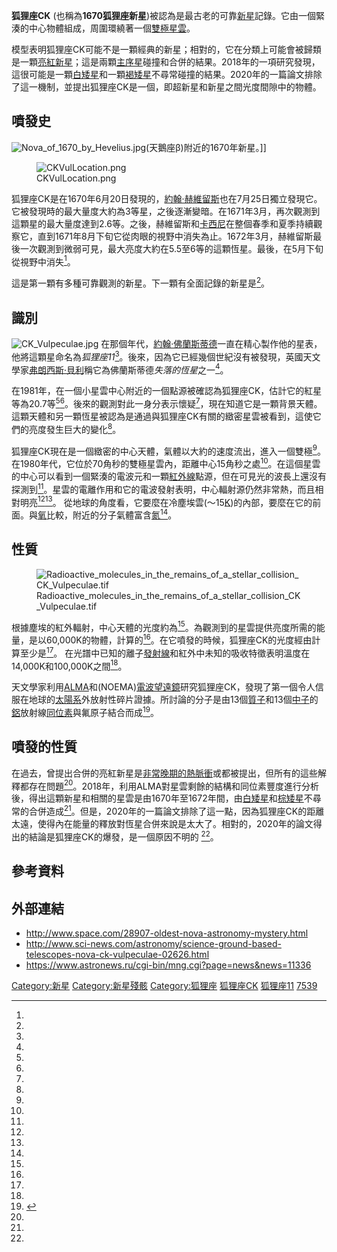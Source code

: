{{short description|Nova seen in 1678}}
{{Starbox begin 
| name =狐狸座 CK 
}}
{{Starbox image
| image = [[File:Through_the_Hourglass_CK_Vulpeculae.tif|300px]]
| caption =[[阿塔卡瑪大型毫米及次毫米波陣列|ALMA]]拍攝的狐狸座CK <ref>{{cite web |title=Through the Hourglass |url=https://www.eso.org/public/images/potw1841a/ |website=www.eso.org |accessdate=8 October 2018 |archive-date=2021-02-12 |archive-url=https://web.archive.org/web/20210212200908/https://www.eso.org/public/images/potw1841a/ |dead-url=no }}</ref>
| credit = ALMA(ESO/NAOJ/NRAO)/S. P. S. Eyres
}}
{{Starbox observe 
| epoch    = J2000.0
| constell = [[狐狸座|狐狸座]]
| ra       = {{RA|19|47|38.0}}<ref name=downes/>
| dec      = {{DEC|+27|18|48}}<ref name=downes/>
| appmag_v = max 2.6<ref name=downes/>
}}
{{Starbox character 
| class    = 
| b-v      = 0.7<ref name="Evans2016"/>
| u-b      = 
| variable= 不詳<ref name="Evans2016"/>
}}
{{Starbox astrometry
| radial_v = 
| prop_mo_ra  = 
| prop_mo_dec = 
| parallax= 
| p_error= 
| absmag_v = 
| dist_ly = {{convert|700|±|150|pc|ly|disp=number}}<ref name="Hajduk2013"/>
| dist_pc = {{val|700|150}}<ref name="Hajduk2013"/>
}}
{{Starbox detail
| luminosity = 0.9<ref name="Evans2016"/>
| temperature = 14,000 – 100,000<ref name="Evans2016"/>
}}
{{Starbox catalog
| names = 狐狸座[[變星命名法|CK]]、CK [[狐狸座|Vul]]、, 1670年狐狸座[[新星|新星]]、 [[亮星星表|HR]] 7539、狐狸座[[佛蘭斯蒂德命名法|11]]<ref name="Morton2003">{{cite book |last=Morton |first=Wagman |date=2003 |title=Lost Stars |location=Blacksburg, Virginia |publisher=McDonald and Woodward |page=494 |isbn=978-0-939923-78-6}}</ref>
}}
{{Starbox reference
| Simbad = CK+Vul
}}
{{Starbox end}}

'''狐狸座CK''' (也稱為'''1670狐狸座新星''')被認為是最古老的可靠[[新星|新星]]記錄。它由一個緊湊的中心物體組成，周圍環繞著一個[[雙極星雲|雙極星雲]]。

模型表明狐狸座CK可能不是一顆經典的新星；相對的，它在分類上可能會被歸類是一顆[[亮紅新星|亮紅新星]]；這是兩顆[[主序星|主序星]]碰撞和合併的結果。2018年的一項研究發現，這很可能是一顆[[白矮星|白矮星]]和一顆[[褐矮星|褐矮星]]不尋常碰撞的結果。2020年的一篇論文排除了這一機制，並提出狐狸座CK是一個{{link-en|中間亮度光學瞬變|Iintermediate luminosity optical transient}}，即超新星和新星之間光度間隙中的物體。

== 噴發史 ==
[[File:Nova_of_1670_by_Hevelius.jpg|thumb]](天鵝座β)附近的1670年新星。]]
 
[[File:CKVulLocation.png|thumb]]

狐狸座CK是{{link-en|安特爾梅·沃伊特|Voituret Anthelme}}在1670年6月20日發現的，[[約翰·赫維留|約翰·赫維留斯]]也在7月25日獨立發現它。它被發現時的最大量度大約為3等星，之後逐漸變暗。在1671年3月，再次觀測到這顆星的最大量度達到2.6等。之後，赫維留斯和[[喬瓦尼·多梅尼科·卡西尼|卡西尼]]在整個春季和夏季持續觀察它，直到1671年8月下旬它從肉眼的視野中消失為止。1672年3月，赫維留斯最後一次觀測到微弱可見，最大亮度大約在5.5至6等的這顆恆星。最後，在5月下旬從視野中消失<ref name="Shara1985"/>。

這是第一顆有多種可靠觀測的新星。下一顆有全面記錄的新星是{{link-en|蛇夫座V841|V841 Ophiuchi}}<ref name="Shara1985"/>。

== 識別 ==
[[File:CK_Vulpeculae.jpg|thumb]]
在那個年代，[[約翰·佛蘭斯蒂德|約翰·佛蘭斯蒂德]]一直在精心製作他的星表，他將這顆星命名為''狐狸座11''<ref name="Morton2003" />。後來，因為它已經幾個世紀沒有被發現，英國天文學家[[弗朗西斯·貝利|弗朗西斯·貝利]]稱它為佛蘭斯蒂德''失落的恆星''之一<ref name="Baily1845"/>。

在1981年，在一個小星雲中心附近的一個點源被確認為狐狸座CK，估計它的紅星等為20.7等<ref name="Shara1982"/><ref name=Shara1985/>。後來的觀測對此一身分表示懷疑<ref name="Naylor1992"/>，現在知道它是一顆背景天體。這顆天體和另一顆恆星被認為是通過與狐狸座CK有關的緻密星雲被看到，這使它們的亮度發生巨大的變化<ref name="Hajduk2013"/>。

狐狸座CK現在是一個緻密的中心天體，氣體以大約{{val|210|ul=km/s}}的速度流出，進入一個雙極<ref name="Hajduk2013"/>。在1980年代，它位於70角秒的雙極星雲內，距離中心15角秒之處<ref name=hajduk2007/>。在這個星雲的中心可以看到一個緊湊的電波元和一顆[[紅外線|紅外線]]點源，但在可見光的波長上還沒有探測到<ref name="Evans2016"/>。星雲的電離作用和它的電波發射表明，中心輻射源仍然非常熱，而且相對明亮<ref name=Kaminski/><ref name="Hajduk2013"/>。  從地球的角度看，它要麼在冷塵埃雲(〜15[[熱力學溫標|K]])的內部，要麼在它的前面。與[[氧|氧]]比較，附近的分子氣體富含[[氮|氮]]<ref name=Kaminski/>。

== 性質 ==
[[File:Radioactive_molecules_in_the_remains_of_a_stellar_collision_CK_Vulpeculae.tif|thumb]]

根據塵埃的紅外輻射，中心天體的光度約為{{solar luminosity|0.9}}<ref name="Evans2016"/>。為觀測到的星雲提供亮度所需的能量，是以60,000K的物體，{{solar luminosity|3}}計算的<ref name="Hajduk2013"/>。在它噴發的時候，狐狸座CK的光度經由計算至少是{{solar luminosity|7,000,000}}<ref name="bane"/>。  在光譜中已知的離子[[譜線|發射線]]和紅外中未知的吸收特徵表明溫度在14,000K和100,000K之間<ref name="Evans2016"/>。

天文學家利用[[阿塔卡瑪大型毫米及次毫米波陣列|ALMA]]和{{link-en|北方擴展毫米波陣列| Northern Extended Millimeter Array}}(NOEMA)[[電波望遠鏡|電波望遠鏡]]研究狐狸座CK，發現了第一個令人信服在地球的[[太陽系|太陽系]]外放射性碎片證據。所討論的分子是由13個[[質子|質子]]和13個[[中子|中子]]的[[鋁|鋁]]放射線[[同位素|同位素]]與氟原子結合而成<ref>{{cite journal|doi=10.1051/0004-6361/201731287|bibcode=2017A&A...607A..78K|arxiv=1708.02261|title=Organic molecules, ions, and rare isotopologues in the remnant of the stellar-merger candidate, CK Vulpeculae (Nova 1670)|journal=Astronomy & Astrophysics|volume=607|pages=A78|year=2017|last1=Kamiński|first1=T|last2=Menten|first2=K. M|last3=Tylenda|first3=R|last4=Karakas|first4=A|last5=Belloche|first5=A|last6=Patel|first6=N. A|s2cid=62829732}}</ref>。

== 噴發的性質 ==
在過去，曾提出合併的亮紅新星是[[漸近巨星支|非常晚期的熱脈衝]]或{{link-en|擴散誘導新星|Diffusion-induced nova}}都被提出，但所有的這些解釋都存在問題<ref name="Evans2016"/>。2018年，利用ALMA對星雲剩餘的結構和同位素豐度進行分析後，得出這顆新星和相關的星雲是由1670年至1672年間，由[[白矮星|白矮星]]和[[棕矮星|棕矮星]]不尋常的合併造成<ref name=Eyres2018/>。但是，2020年的一篇論文排除了這一點，因為狐狸座CK的距離太遠，使得內在能量的釋放對恆星合併來說是太大了。相對的，2020年的論文得出的結論是狐狸座CK的爆發，是一個原因不明的{{link-en|中間亮度光學瞬變|Iintermediate luminosity optical transient}} <ref name="bane"/>。

== 參考資料 ==
{{Reflist|refs=

<ref name=hajduk2007>{{cite journal|bibcode=2007MNRAS.378.1298H|arxiv=0709.3746|title=The enigma of the oldest 'nova': The central star and nebula of CK Vul|journal=Monthly Notices of the Royal Astronomical Society|volume=378|issue=4|pages=1298–1308|last1=Hajduk|first1=M|last2=Zijlstra|first2=Albert A|last3=Van Hoof|first3=P. A. M|last4=Lopez|first4=J. A|last5=Drew|first5=J. E|last6=Evans|first6=A|last7=Eyres|first7=S. P. S|last8=Gesicki|first8=K|last9=Greimel|first9=R|last10=Kerber|first10=F|last11=Kimeswenger|first11=S|last12=Richer|first12=M. G|year=2007|doi=10.1111/j.1365-2966.2007.11825.x|s2cid=14892116}}</ref>

<ref name=Kaminski>{{cite journal|last1=Kaminski|first1=Tomasz|last2=Menten|first2=Karl M.|last3=Tylenda|first3=Romuald|last4=Hajduk|first4=Marcin|last5=Patel|first5=Nimesh A.|last6=Kraus|first6=Alexander|title=Nuclear ashes and outflow in the eruptive star Nova Vul 1670|journal=Nature|date=March 23, 2015|doi=10.1038/nature14257|pmid=25799986|volume=520|issue=7547|pages=322–4|arxiv = 1503.06570 |bibcode = 2015Natur.520..322K |s2cid=4449518}}</ref>

<ref name="Baily1845">{{cite book |last=Baily |first=Francis |date=1845 |title=The Catalogue of Stars of the British Association for the Advancement of Science |location=London |publisher=Richard and John E Taylor |page=77 |url= https://books.google.com/books?id=mxFfAAAAcAAJ&pg=PA77|isbn=978-1165133253|bibcode=1845tcot.book.....B }}</ref>

<ref name="Evans2016">{{cite journal | title=CK Vul: A smorgasbord of hydrocarbons rules out a 1670 nova (and much else besides) | last1=Evans | first1=A. | last2=Gehrz | first2=R. D. | last3=Woodward | first3=C. E. | last4=Sarre | first4=P. J. | last5=Van Loon | first5=J. T. | last6=Helton | first6=L. A. | last7=Starrfield | first7=S. | last8=Eyres | first8=S. P. S. | display-authors=1 | journal=Monthly Notices of the Royal Astronomical Society | volume=457 | issue=3 | pages=2871–2876 | year=2016 | arxiv=1512.02146 | bibcode=2016MNRAS.457.2871E | doi=10.1093/mnras/stw352 | s2cid=76657165 }}</ref>

<ref name="Hajduk2013">{{cite journal | title=CK Vul: evolving nebula and three curious background stars | last1=Hajduk | first1=M. | last2=van Hoof | first2=P. A. M. | last3=Zijlstra | first3=A. A. | journal=Monthly Notices of the Royal Astronomical Society | volume=432 | issue=1 | pages=167–175 | date=11 June 2013 | arxiv=1312.5846 | bibcode=2013MNRAS.432..167H | doi=10.1093/mnras/stt426 | s2cid=118475362 }}</ref>

<ref name="Naylor1992">{{cite journal | title=An observational case against nova hibernation | journal=Monthly Notices of the Royal Astronomical Society | last1=Naylor | first1=T. | last2=Charles | first2=P. A. | last3=Mukai | first3=K. | last4=Evans | first4=A. | volume=258 | issue=3 | pages=449–456 | year=1992 | bibcode=1992MNRAS.258..449N | doi=10.1093/mnras/258.3.449 | doi-access=free }}</ref>

<ref name="Shara1982">{{cite journal | title=The recovery of CK Vulpeculae (Nova 1670) - The oldest 'old nova' | last1=Shara | first1=M. M. | last2=Moffat | first2= A. F. J. | journal=Astronomical Journal | date=July 1, 1982 | volume=258 | issue=Part 2 Letters to the Editor | pages=L41–L44 | bibcode=1982ApJ...258L..41S | doi=10.1086/183826 }}</ref>

<ref name="Shara1985">{{cite journal | title=Unraveling the oldest and faintest recovered nova - CK Vulpeculae (1670) | url=https://archive.org/details/sim_astrophysical-journal_1985-07-01_294_1/page/271 | last1=Shara | first1=M. M. | last2=Moffat | first2=A. F. J. | last3=Webbink | first3=R. F. | journal=Astrophysical Journal | volume=294 | pages=271–285 | date=July 1, 1985 | bibcode=1985ApJ...294..271S | doi=10.1086/163296 }}</ref>

<ref name=downes>{{cite journal|bibcode=2001PASP..113..764D|title=A Catalog and Atlas of Cataclysmic Variables: The Living Edition|journal=The Publications of the Astronomical Society of the Pacific|volume=113|issue=784|pages=764|last1=Downes|first1=Ronald A|last2=Webbink|first2=Ronald F|last3=Shara|first3=Michael M|last4=Ritter|first4=Hans|last5=Kolb|first5=Ulrich|last6=Duerbeck|first6=Hilmar W|year=2001|doi=10.1086/320802|arxiv=astro-ph/0102302|s2cid=16285959}}</ref>

<ref name=Eyres2018>{{cite journal |last1=Eyres |first1=Stewart |last2=Evans |first2=Aneurin |last3=Zijlstra |first3=Albert |last4=Avison |first4=Adam |last5=Gehrz |first5=Robert |last6=Hajduk |first6=Marcin |last7=Starrfield |first7=Sumner |last8=Mohamed |first8=Shazrene |last9=Woodward |first9=Charles |last10=Wagner |first10=R. Mark |title=ALMA reveals the aftermath of a white dwarf--brown dwarf merger in CK Vulpeculae |journal=Monthly Notices of the Royal Astronomical Society |volume=481 |issue=4 |pages=4931 |date=16 September 2018 |language=en|arxiv=1809.05849 |doi=10.1093/mnras/sty2554 |bibcode=2018MNRAS.481.4931E |s2cid=119462149 }}</ref>

<ref name="bane">{{cite journal |doi=10.3847/2041-8213/abc885 |title=Near-infrared Spectroscopy of CK Vulpeculae: Revealing a Remarkably Powerful Blast from the Past |year=2020 |last1=Banerjee |first1=D. P. K. |last2=Geballe |first2=T. R. |last3=Evans |first3=A. |last4=Shahbandeh |first4=M. |last5=Woodward |first5=C. E. |last6=Gehrz |first6=R. D. |last7=Eyres |first7=S. P. S. |last8=Starrfield |first8=S. |last9=Zijlstra |first9=A. |journal=The Astrophysical Journal |volume=904 |issue=2 |pages=L23 |arxiv=2011.02939 |bibcode=2020ApJ...904L..23B |s2cid=226254757 }}</ref>

}}

== 外部連結 ==
* http://www.space.com/28907-oldest-nova-astronomy-mystery.html {{Wayback|url=http://www.space.com/28907-oldest-nova-astronomy-mystery.html |date=20210122160944 }}
* http://www.sci-news.com/astronomy/science-ground-based-telescopes-nova-ck-vulpeculae-02626.html {{Wayback|url=http://www.sci-news.com/astronomy/science-ground-based-telescopes-nova-ck-vulpeculae-02626.html |date=20201108135003 }}
* https://www.astronews.ru/cgi-bin/mng.cgi?page=news&news=11336 {{Wayback|url=https://www.astronews.ru/cgi-bin/mng.cgi?page=news&news=11336 |date=20201106225329 }}

{{Stars of Vulpecula}}
{{Novae}}

[[Category:新星|Category:新星]]
[[Category:新星殘骸|Category:新星殘骸]]
[[Category:狐狸座|Category:狐狸座]]
[[Category:_以變星命名法命名的天體|狐狸座CK]]
[[Category:佛氏天體|狐狸座11]]
[[Category:HR天體|7539]]